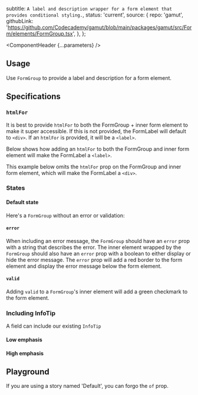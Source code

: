 


  subtitle: `A label and description wrapper for a form element that provides conditional styling.`,
  status: 'current',
  source: {
    repo: 'gamut',
    githubLink:
      'https://github.com/Codecademy/gamut/blob/main/packages/gamut/src/Form/elements/FormGroup.tsx',
  },
};

<Meta of={FormGroupStories} />

<ComponentHeader {...parameters} />

## Usage

Use `FormGroup` to provide a label and description for a form element.

## Specifications

### `htmlFor`

It is best to provide `htmlFor` to both the FormGroup + inner form element to make it super accessible. If this is not provided, the FormLabel will default to `<div>`. If an `htmlFor` is provided, it will be a `<label>`.

Below shows how adding an `htmlFor` to both the FormGroup and inner form element will make the FormLabel a `<label>`.
<Canvas of={FormGroupStories.FormGroupHtmlFor} />

This example below omits the `htmlFor` prop on the FormGroup and inner form element, which will make the FormLabel a `<div>`.
<Canvas of={FormGroupStories.FormGroupDiv} />

### States
#### Default state
Here's a `FormGroup` without an error or validation:
<Canvas of={FormGroupStories.DefaultState} />

#### `error`
When including an error message, the `FormGroup` should have an `error` prop with a string that describes the error. The inner element wrapped by the `FormGroup` should also have an `error` prop with a boolean to either display or hide the error message. The `error` prop will add a red border to the form element and display the error message below the form element.

<Canvas of={FormGroupStories.Error} />

#### `valid`
Adding `valid` to a `FormGroup`'s inner element will add a green checkmark to the form element.
<Canvas of={FormGroupStories.Valid} />

### Including InfoTip
A field can include <LinkTo id="molecules-tips--infotip"> our existing `InfoTip`</LinkTo>

#### Low emphasis
<Canvas of={FormGroupStories.LowEmphasisInfoTip} />

#### High emphasis
<Canvas of={FormGroupStories.HighEmphasisInfoTip} />

## Playground

If you are using a story named 'Default', you can forgo the `of` prop.

<Canvas sourceState="shown" of={FormGroupStories.Default} />

<Controls />
